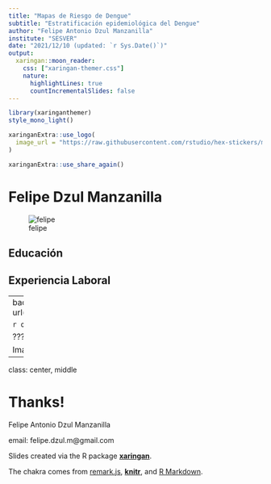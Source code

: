 ```yaml
---
title: "Mapas de Riesgo de Dengue"
subtitle: "Estratificación epidemiológica del Dengue"
author: "Felipe Antonio Dzul Manzanilla"
institute: "SESVER"
date: "2021/12/10 (updated: `r Sys.Date()`)"
output:
  xaringan::moon_reader:
    css: ["xaringan-themer.css"]
    nature:
      highlightLines: true
      countIncrementalSlides: false
---
```


```r
library(xaringanthemer)
style_mono_light()


```

```r
xaringanExtra::use_logo(
  image_url = "https://raw.githubusercontent.com/rstudio/hex-stickers/master/PNG/xaringan.png"
)
```

```r
xaringanExtra::use_share_again()
```


# Felipe Dzul Manzanilla

![felipe](https://fdzul.github.io/web_site_fadm/)

## Educación

## Experiencia Laboral 



---
background-image: url(https://upload.wikimedia.org/wikipedia/commons/b/be/Sharingan_triple.svg)

```r
options(htmltools.dir.version = FALSE)
```

???

Image credit: [Wikimedia Commons](https://commons.wikimedia.org/wiki/File:Sharingan_triple.svg)


---

class: center, middle

# Thanks!

Felipe Antonio Dzul Manzanilla

email: felipe.dzul.m@gmail.com


Slides created via the R package [**xaringan**](https://github.com/yihui/xaringan).





The chakra comes from [remark.js](https://remarkjs.com), [**knitr**](https://yihui.org/knitr/), and [R Markdown](https://rmarkdown.rstudio.com).
